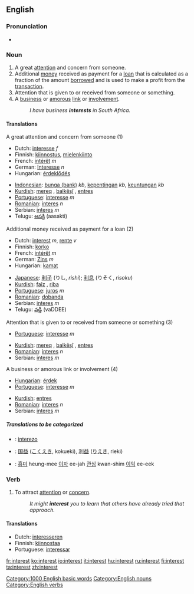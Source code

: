 ==English==

{{rank|story|deep|meet|472|interest|brother|I've|longer}}

===Pronunciation===
*{{audio|en-us-interest.ogg|Audio (US)}}

===Noun===
{{en-noun-reg}}

# A great [[attention]] and concern from someone.
# Additional [[money]] received as payment for a [[loan]] that is calculated as a fraction of the amount [[borrow]]ed and is used to make a profit from the [[transaction]].
# Attention that is given to or received from someone or something.
# A [[business]] or [[amorous]] [[link]] or [[involvement]].
#:''I have business '''interests''' in South Africa.''

====Translations====
;A great attention and concern from someone (1)
{{top}}
*Dutch: [[interesse]] ''f''
*Finnish: [[kiinnostus]], [[mielenkiinto]]
*French: [[intérêt]] ''m''
*German: [[Interesse]] ''n''
*Hungarian: [[érdeklődés]]
{{mid}}
*[[Indonesian]]: [[bunga (bank)]] ''kb'', [[penting|kepentingan]] ''kb'', [[keuntungan]] ''kb''
*[[Kurdish]]: [[mereq]] {{f}}, [[balkêşî]] {{f}}, [[entres]] {{f}}
*[[Portuguese]]: [[interesse]] ''m''
*[[Romanian]]: [[interes]] ''n''
*Serbian: [[interes]] ''m''
*Telugu: [[ఆసక్తి]] (aasakti)
{{bottom}}

;Additional money received as payment for a loan (2)
{{top}}
*Dutch: [[interest]] ''m'', [[rente]] ''v''
*Finnish: [[korko]]
*French: [[intérêt]] ''m''
*German: [[Zins]] ''m''
*Hungarian: [[kamat]]
{{mid}}
*[[Japanese]]: [[利子]] (りし, ''rishi''); [[利息]] (りそく, ''risoku'')
*[[Kurdish]]: [[faîz]] {{f}}, [[riba]] {{f}}
*[[Portuguese]]: [[juros]] ''m''
*[[Romanian]]: [[dobanda]]
*Serbian: [[interes]] ''m''
*Telugu: [[వడ్డీ]] (vaDDEE)
{{bottom}}

;Attention that is given to or received from someone or something (3)
{{top}}
*[[Portuguese]]: [[interesse]] ''m''
{{mid}}
*[[Kurdish]]: [[mereq]] {{f}}, [[balkêşî]] {{f}}, [[entres]] {{f}}
*[[Romanian]]: [[interes]] ''n''
*Serbian: [[interes]] ''m''
{{bottom}}

;A business or amorous link or involvement (4)
{{top}}
*[[Hungarian]]: [[érdek]]
*[[Portuguese]]: [[interesse]] ''m''
{{mid}}
*[[Kurdish]]: [[entres]] {{f}}
*[[Romanian]]: [[interes]] ''n''
*Serbian: [[interes]] ''m''
{{bottom}}

=====Translations to be categorized=====
{{checktrans}}
{{top}}
*{{ttbc|Esperanto}}: [[interezo]]
*{{ttbc|Japanese}}: [[国益]] ([[こくえき]], kokueki), [[利益]] ([[りえき]], rieki)
{{mid}}
*{{ttbc|Korean}}: [[흥미]] heung-mee [[이자]] ee-jah  [[관심]] kwan-shim [[이익]] ee-eek
{{bottom}}

===Verb===
{{en-infl-reg-consonant|interest||}}

# To attract [[attention]] or [[concern]].
#:''It might '''interest''' you to learn that others have already tried that approach.''

====Translations====
*Dutch: [[interesseren]]
*Finnish: [[kiinnostaa]]
*Portuguese: [[interessar]]


[[Category:1000 English basic words]]
[[Category:English nouns]]
[[Category:English verbs]]

[[fr:interest]]
[[ko:interest]]
[[io:interest]]
[[it:interest]]
[[hu:interest]]
[[ru:interest]]
[[fi:interest]]
[[ta:interest]]
[[zh:interest]]